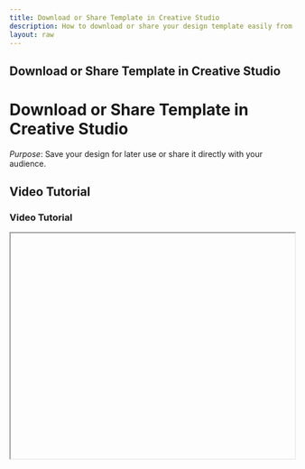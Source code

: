 ```yaml
---
title: Download or Share Template in Creative Studio
description: How to download or share your design template easily from Creative Studio.
layout: raw
---
```



<div className="mdx-content">

## Download or Share Template in Creative Studio

<h1 className="text-3xl font-bold text-gray-900 mb-4">Download or Share Template in Creative Studio</h1>  

*Purpose*: Save your design for later use or share it directly with your audience.

## Video Tutorial

<h3 className="text-xl font-medium text-gray-800 mb-2">Video Tutorial</h3>

<iframe
  width="100%"
  height="400"
  title="Download or share template tutorial"
  allowFullScreen
  className="rounded-lg"
/>

---

## Steps:

<h2 className="text-2xl font-semibold text-gray-800 mt-8 mb-4">Step-by-step Instructions</h2>

❶ **After creating or editing a design in Creative Studio, click on Download to save the image**

❷ **Or, click Share to distribute it via Facebook, Instagram, WhatsApp**

❸ **Ideal for promoting seasonal sales, festive offers, or newly launched services**

---

**Tip for First-Time Users**:  
This helps in quickly pushing promotions without needing to recreate visuals.

<div className="space-y-4 mt-6">

<div className="my-10 border-t border-gray-200" />

## More questions about this

<h3 className="text-xl font-semibold text-black mb-4 mt-10"> More questions about this?</h3>
</div>
<div className="space-y-4 mt-6">
  <details className="bg-white rounded-md p-4 border border-gray-300">
  <summary
    className="font-medium text-base text-gray-900"
    style={{
      backgroundColor: 'transparent',
      outline: 'none',
      cursor: 'pointer',
      userSelect: 'none',
      listStyle: 'none',
    }}
  >Can I share it with a direct link?</summary>
   <p className="mt-2 text-sm text-gray-700">
      Currently, sharing is limited to social platforms. Direct link sharing isn’t supported.
    </p>
  </details>

  <details className="bg-white rounded-md p-4 border border-gray-300">
  <summary
    className="font-medium text-base text-gray-900"
    style={{
      backgroundColor: 'transparent',
      outline: 'none',
      cursor: 'pointer',
      userSelect: 'none',
      listStyle: 'none',
    }}
  >What format is the download file?</summary>
    <p className="mt-2 text-sm text-gray-700">
      Downloads are saved as high-resolution PNG files.
    </p>
  </details>
</div>
</div>

---

<div className="space-y-4 mt-6">

<div className="my-10 border-t border-gray-200" />

<div className="mdx-content mt-10">

Was this article helpful?

<div style={{ display: 'flex', gap: '1rem' }}>
  <button style={{ padding: '0.5rem', borderRadius: '9999px', backgroundColor: '#f0f0f0' }}>
    👍
  </button>
  <button style={{ padding: '0.5rem', borderRadius: '9999px', backgroundColor: '#f0f0f0' }}>
    👎
  </button>
</div>
</div>

---
</div>
